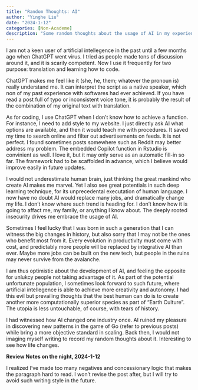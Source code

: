 ```yaml
---
title: "Random Thoughts: AI"
author: "Yinghe Liu"
date: "2024-1-12"
categories: [Non-Academe]
description: "Some random thoughts about the usage of AI in my experience"
---
```


I am not a keen user of artificial intellegence in the past until a few months ago when ChatGPT went virus. I tried as people made tons of discussion around it, and it is scarily competent. Now I use it frequently for two purpose: translation and learning how to code.

ChatGPT makes me feel like it (she, he, them; whatever the pronoun is) really understand me. It can interpret the script as a native speaker, which non of my past experience with softwares had ever achieved. If you have read a post full of typo or inconsistent voice tone, it is probably the result of the combination of my original text with translation.

As for coding, I use ChatGPT when I don't know how to achieve a function. For instance, I need to add style to my website. I just directly ask AI what options are available, and then it would teach me with procedures. It saved my time to search online and filter out advertisements on feeds. It is not perfect. I found sometimes posts somewhere such as Reddit may better address my problem. The embedded Copilot function in Rstudio is convinient as well. I love it, but it may only serve as an automatic fill-in so far. The framework had to be scaffolded in advance, which I believe would improve easily in future updates.

I would not underestimate human brain, just thinking the great mankind who create AI makes me marvel. Yet I also see great potentials in such deep learning technique, for its unprecedental executation of human language. I now have no doubt AI would replace many jobs, and dramatically change my life. I don't know where such trend is heading for. I don't know how it is going to affact me, my family, or anything I know about. The deeply rooted insecurity drives me embrace the usage of AI.

Sometimes I feel lucky that I was born in such a generation that I can witness the big changes in history, but also sorry that I may not be the ones who benefit most from it. Every evolution in productivity must come with cost, and predictably more people will be replaced by integrative AI than ever. Maybe more jobs can be built on the new tech, but people in the ruins may never survive from the avalanche.

I am thus optimistic about the development of AI, and feeling the opposite for unlukcy people not taking advantage of it. As part of the potential unfortunate population, I sometimes look forward to such future, where artificial intellegence is able to achieve more creativity and autonomy. I had this evil but prevailing thoughts that the best human can do is to create another more computationally superior species as part of "Earth Culture". The utopia is less untouchable, of course, with tears of history.

I had witnessed how AI changed one industry once. AI ruined my pleasure in discovering new patterns in the game of Go (refer to previous posts) while bring a more objective standard in scaling. Back then, I would not imaging myself writing to record my random thoughts about it. Interesting to see how life changes.

::: callout
**Review Notes on the night, 2024-1-12** 

I realized I've made too many negatives and concessionary logic that makes the paragraph hard to read. I won't revise the post after, but I will try to avoid such writing style in the future.
:::

